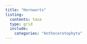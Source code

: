 ```yaml
---
title: "Hornworts"
listing:
  contents: taxa
  type: grid
  include:
    categories: "Anthocerotophyta"
---
```

